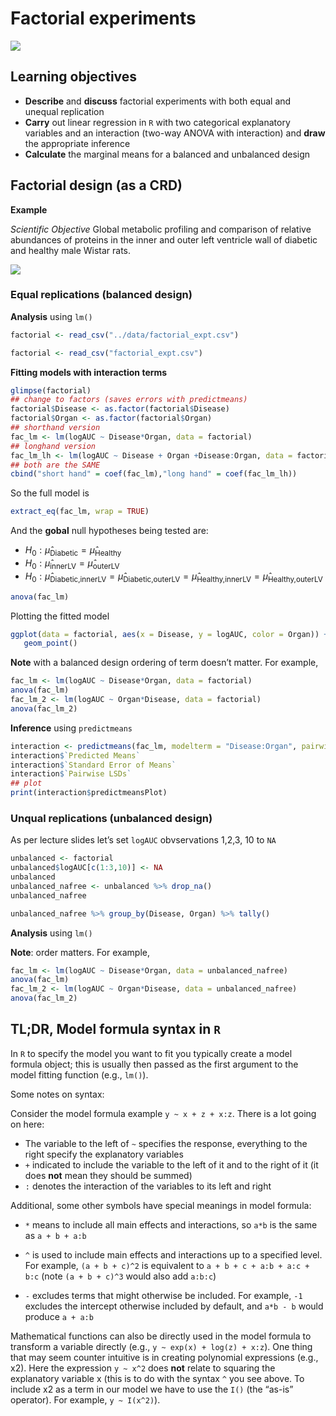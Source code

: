 # Factorial experiments

![](https://magoosh.com/statistics/files/2018/04/297r7s.jpg)

## Learning objectives

   + **Describe** and **discuss** factorial experiments with both equal and unequal replication
   + **Carry** out linear regression in `R` with two categorical explanatory variables and an interaction (two-way ANOVA with interaction) and **draw** the appropriate inference
   + **Calculate** the marginal means for a balanced and unbalanced design
   
## Factorial design (as a CRD)

**Example**

*Scientific Objective* Global metabolic profiling and comparison of relative abundances of proteins in the inner and outer left ventricle wall of diabetic and healthy male Wistar rats.

![](img/factorial_crd.png)
   
### Equal replications (balanced design)

**Analysis** using `lm()`


```r
factorial <- read_csv("../data/factorial_expt.csv")
```


```r
factorial <- read_csv("factorial_expt.csv")
```

**Fitting models with interaction terms**

```r
glimpse(factorial)
## change to factors (saves errors with predictmeans)
factorial$Disease <- as.factor(factorial$Disease)
factorial$Organ <- as.factor(factorial$Organ)
## shorthand version
fac_lm <- lm(logAUC ~ Disease*Organ, data = factorial)
## longhand version
fac_lm_lh <- lm(logAUC ~ Disease + Organ +Disease:Organ, data = factorial)
## both are the SAME
cbind("short hand" = coef(fac_lm),"long hand" = coef(fac_lm_lh))
```

So the full model is

```r
extract_eq(fac_lm, wrap = TRUE)
```

And the **gobal** null hypotheses being tested are:

+ $H_0: \hat{\mu}_{\text{Diabetic}} = \hat{\mu}_{\text{Healthy}}$
+ $H_0: \hat{\mu}_{\text{innerLV}} = \hat{\mu}_{\text{outerLV}}$
+ $H_0: \hat{\mu}_{\text{Diabetic,innerLV}} = \hat{\mu}_{\text{Diabetic,outerLV}} = \hat{\mu}_{\text{Healthy,innerLV}} = \hat{\mu}_{\text{Healthy,outerLV}}$

```r
anova(fac_lm)
```

Plotting the fitted model

```r
ggplot(data = factorial, aes(x = Disease, y = logAUC, color = Organ)) +
   geom_point() 
```

**Note** with a balanced design ordering of term doesn't matter. For example,

```r
fac_lm <- lm(logAUC ~ Disease*Organ, data = factorial)
anova(fac_lm)
fac_lm_2 <- lm(logAUC ~ Organ*Disease, data = factorial)
anova(fac_lm_2)
```

**Inference** using `predictmeans`

```r
interaction <- predictmeans(fac_lm, modelterm = "Disease:Organ", pairwise = TRUE)
interaction$`Predicted Means`
interaction$`Standard Error of Means`
interaction$`Pairwise LSDs`
## plot
print(interaction$predictmeansPlot)
```


### Unqual replications (unbalanced design)

As per lecture slides let's set `logAUC` obvservations 1,2,3, 10 to `NA`

```r
unbalanced <- factorial
unbalanced$logAUC[c(1:3,10)] <- NA
unbalanced
unbalanced_nafree <- unbalanced %>% drop_na()
unbalanced_nafree
```

```r
unbalanced_nafree %>% group_by(Disease, Organ) %>% tally()
```
**Analysis** using `lm()`

**Note**: order matters. For example,

```r
fac_lm <- lm(logAUC ~ Disease*Organ, data = unbalanced_nafree)
anova(fac_lm)
fac_lm_2 <- lm(logAUC ~ Organ*Disease, data = unbalanced_nafree)
anova(fac_lm_2)
```


## TL;DR, Model formula syntax in `R`

In `R` to specify the model you want to fit you typically create a model formula object; this is usually then passed as the first argument to the model fitting function (e.g., `lm()`).

Some notes on syntax:

Consider the model formula example `y ~ x + z + x:z`. There is a lot going on here:

 + The variable to the left of `~` specifies the response, everything to the right specify the explanatory variables
 + `+` indicated to include the variable to the left of it and to the right of it (it does **not** mean they should be summed)
 + `:` denotes the interaction of the variables to its left and right
 
Additional, some other symbols have special meanings in model formula:

 + `*` means to include all main effects and interactions, so `a*b` is the same as `a + b + a:b`
 
 + `^` is used to include main effects and interactions up to a specified level. For example, `(a + b + c)^2` is equivalent to `a + b + c + a:b + a:c + b:c` (note `(a + b + c)^3` would also add `a:b:c`)
 + `-` excludes terms that might otherwise be included. For example, `-1` excludes the intercept otherwise included by default, and `a*b - b` would produce `a + a:b`
 
Mathematical functions can also be directly used in the model formula to transform a variable directly (e.g., `y ~ exp(x) + log(z) + x:z`). One thing that may seem counter intuitive is in creating polynomial expressions (e.g., x2). Here the expression `y ~ x^2` does **not** relate to squaring the explanatory variable x (this is to do with the syntax `^` you see above. To include x2 as a term in our model we have to use the `I()` (the "as-is" operator). For example, `y ~ I(x^2) `).
